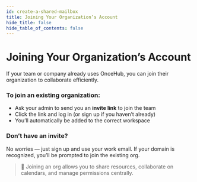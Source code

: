 ```yaml
---
id: create-a-shared-mailbox
title: Joining Your Organization’s Account
hide_title: false
hide_table_of_contents: false
--- 
```


# Joining Your Organization’s Account

If your team or company already uses OnceHub, you can join their organization to collaborate efficiently.

### To join an existing organization:

- Ask your admin to send you an **invite link** to join the team
- Click the link and log in (or sign up if you haven’t already)
- You’ll automatically be added to the correct workspace

### Don’t have an invite?

No worries — just sign up and use your work email. If your domain is recognized, you’ll be prompted to join the existing org.

> 🔐 Joining an org allows you to share resources, collaborate on calendars, and manage permissions centrally.
